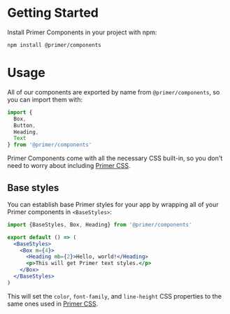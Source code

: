 # Getting Started

Install Primer Components in your project with npm:

```
npm install @primer/components
```

# Usage

All of our components are exported by name from `@primer/components`, so you can import them with:

```js
import {
  Box,
  Button,
  Heading,
  Text
} from '@primer/components'
```

Primer Components come with all the necessary CSS built-in, so you don't need to worry about including [Primer CSS].

## Base styles

You can establish base Primer styles for your app by wrapping all of your Primer components in `<BaseStyles>`:

```jsx
import {BaseStyles, Box, Heading} from '@primer/components'

export default () => (
  <BaseStyles>
    <Box m={4}>
      <Heading mb={2}>Hello, world!</Heading>
      <p>This will get Primer text styles.</p>
    </Box>
  </BaseStyles>
)
```

This will set the `color`, `font-family`, and `line-height` CSS properties to the same ones used in [Primer CSS](https://github.com/primer/css/blob/master/src/base/base.scss#L15-L21).

[Primer CSS]: https://github.com/primer/primer
